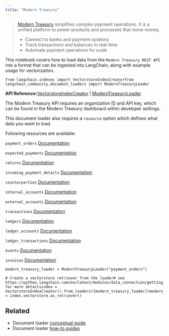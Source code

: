 ```yaml
---
title: "Modern Treasury"
---
```


> [Modern Treasury](https://www.moderntreasury.com/) simplifies complex payment operations. It is a unified platform to power products and processes that move money.
>
> * Connect to banks and payment systems
> * Track transactions and balances in real-time
> * Automate payment operations for scale

This notebook covers how to load data from the `Modern Treasury REST API` into a format that can be ingested into LangChain, along with example usage for vectorization.

```
from langchain.indexes import VectorstoreIndexCreatorfrom langchain_community.document_loaders import ModernTreasuryLoader
```

**API Reference:**[VectorstoreIndexCreator](https://python.langchain.com/api_reference/langchain/indexes/langchain.indexes.vectorstore.VectorstoreIndexCreator.html) | [ModernTreasuryLoader](https://python.langchain.com/api_reference/community/document_loaders/langchain_community.document_loaders.modern_treasury.ModernTreasuryLoader.html)

The Modern Treasury API requires an organization ID and API key, which can be found in the Modern Treasury dashboard within developer settings.

This document loader also requires a `resource` option which defines what data you want to load.

Following resources are available:

`payment_orders` [Documentation](https://docs.moderntreasury.com/reference/payment-order-object)

`expected_payments` [Documentation](https://docs.moderntreasury.com/reference/expected-payment-object)

`returns` [Documentation](https://docs.moderntreasury.com/reference/return-object)

`incoming_payment_details` [Documentation](https://docs.moderntreasury.com/reference/incoming-payment-detail-object)

`counterparties` [Documentation](https://docs.moderntreasury.com/reference/counterparty-object)

`internal_accounts` [Documentation](https://docs.moderntreasury.com/reference/internal-account-object)

`external_accounts` [Documentation](https://docs.moderntreasury.com/reference/external-account-object)

`transactions` [Documentation](https://docs.moderntreasury.com/reference/transaction-object)

`ledgers` [Documentation](https://docs.moderntreasury.com/reference/ledger-object)

`ledger_accounts` [Documentation](https://docs.moderntreasury.com/reference/ledger-account-object)

`ledger_transactions` [Documentation](https://docs.moderntreasury.com/reference/ledger-transaction-object)

`events` [Documentation](https://docs.moderntreasury.com/reference/events)

`invoices` [Documentation](https://docs.moderntreasury.com/reference/invoices)

```
modern_treasury_loader = ModernTreasuryLoader("payment_orders")
```

```
# Create a vectorstore retriever from the loader# see https://python.langchain.com/en/latest/modules/data_connection/getting_started.html for more detailsindex = VectorstoreIndexCreator().from_loaders([modern_treasury_loader])modern_treasury_doc_retriever = index.vectorstore.as_retriever()
```

## Related

* Document loader [conceptual guide](/oss/concepts/document_loaders)
* Document loader [how-to guides](/oss/how_to/#document-loaders)

